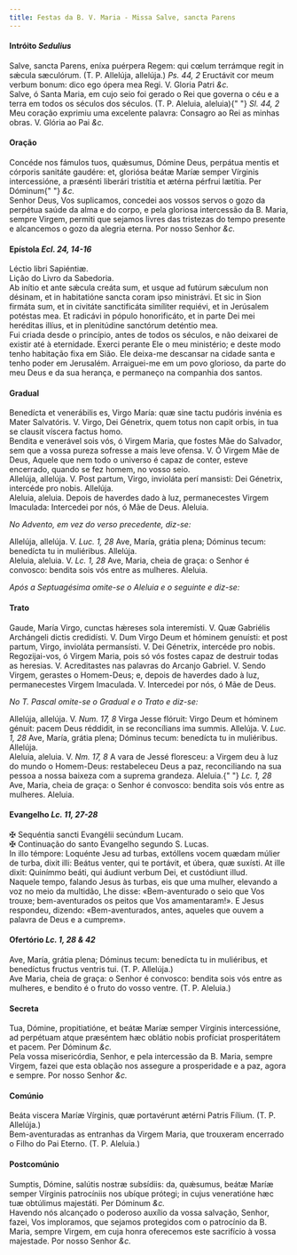 ```yaml
---
title: Festas da B. V. Maria - Missa Salve, sancta Parens
---
```


<h4 class="text-center">
  Intróito <em>Sedulius</em>
</h4>
<div class="grid grid-cols-2 gap-5">
  <div class="col-6 dropcaps text-justify">
    Salve, sancta Parens, eníxa puérpera Regem: qui cœlum terrámque regit in
    sǽcula sæculórum. (T. P. Allelúja, allelúja.) <em>Ps. 44, 2</em> Eructávit
    cor meum verbum bonum: dico ego ópera mea Regi. V. Gloria Patri <em>&c.</em>
  </div>
  <div class="col-6 dropcaps text-justify">
    Salve, ó Santa Maria, em cujo seio foi gerado o Rei que governa o céu e a
    terra em todos os séculos dos séculos. (T. P. Aleluia, aleluia){" "}
    <em>Sl. 44, 2</em> Meu coração exprimiu uma excelente palavra: Consagro ao
    Rei as minhas obras. V. Glória ao Pai <em>&c.</em>
  </div>
</div>

<h4 class="text-center">Oração</h4>
<div class="grid grid-cols-2 gap-5">
  <div class="col-6 dropcaps text-justify">
    Concéde nos fámulos tuos, quǽsumus, Dómine Deus, perpátua mentis et córporis
    sanitáte gaudére: et, gloriósa beátæ Maríæ semper Vírginis intercessióne, a
    præsénti liberári tristítia et ætérna pérfrui lætítia. Per Dóminum{" "}
    <em>&c.</em>
  </div>
  <div class="col-6 dropcaps text-justify">
    Senhor Deus, Vos suplicamos, concedei aos vossos servos o gozo da perpétua
    saúde da alma e do corpo, e pela gloriosa intercessão da B. Maria, sempre
    Virgem, permiti que sejamos livres das tristezas do tempo presente e
    alcancemos o gozo da alegria eterna. Por nosso Senhor <em>&c.</em>
  </div>
</div>

<h4 class="text-center">
  Epístola <em>Ecl. 24, 14-16</em>
</h4>
<div class="grid grid-cols-2 gap-5">
  <div class="col-6 text-justify">Léctio libri Sapiéntiæ.</div>
  <div class="col-6 text-justify">Lição do Livro da Sabedoria.</div>
  <div class="col-6 dropcaps text-justify">
    Ab inítio et ante sǽcula creáta sum, et usque ad futúrum sǽculum non
    désinam, et in habitatióne sancta coram ipso ministrávi. Et sic in Sion
    firmáta sum, et in civitáte sanctificáta simíliter requiévi, et in Jerúsalem
    potéstas mea. Et radicávi in pópulo honorificáto, et in parte Dei mei
    heréditas illíus, et in plenitúdine sanctórum deténtio mea.
  </div>
  <div class="col-6 dropcaps text-justify">
    Fui criada desde o princípio, antes de todos os séculos, e não deixarei de
    existir até à eternidade. Exerci perante Ele o meu ministério; e deste modo
    tenho habitação fixa em Sião. Ele deixa-me descansar na cidade santa e tenho
    poder em Jerusalém. Arraiguei-me em um povo glorioso, da parte do meu Deus e
    da sua herança, e permaneço na companhia dos santos.
  </div>
</div>

<h4 class="text-center">Gradual</h4>
<div class="grid grid-cols-2 gap-5">
  <div class="col-6 dropcaps text-justify">
    Benedícta et venerábilis es, Virgo María: quæ sine tactu pudóris invénia es
    Mater Salvatóris. V. Virgo, Dei Génetrix, quem totus non capit orbis, in tua
    se clausit víscera factus homo.
  </div>
  <div class="col-6 dropcaps text-justify">
    Bendita e venerável sois vós, ó Virgem Maria, que fostes Mãe do Salvador,
    sem que a vossa pureza sofresse a mais leve ofensa. V. Ó Virgem Mãe de Deus,
    Aquele que nem todo o universo é capaz de conter, esteve encerrado, quando
    se fez homem, no vosso seio.
  </div>
  <div class="col-6 text-justify">
    Allelúja, allelúja. V. Post partum, Virgo, invioláta perí mansisti: Dei
    Génetrix, intercéde pro nobis. Allelúja.
  </div>
  <div class="col-6 text-justify">
    Aleluia, aleluia. Depois de haverdes dado à luz, permanecestes Virgem
    Imaculada: Intercedei por nós, ó Mãe de Deus. Aleluia.
  </div>
</div>

<em>No Advento, em vez do verso precedente, diz-se:</em>

<div class="grid grid-cols-2 gap-5">
  <div class="col-6 text-justify">
    Allelúja, allelúja. V. <em>Luc. 1, 28</em> Ave, María, grátia plena; Dóminus
    tecum: benedícta tu in muliéribus. Allelúja.
  </div>
  <div class="col-6 text-justify">
    Aleluia, aleluia. V. <em>Lc. 1, 28</em> Ave, Maria, cheia de graça: o Senhor
    é convosco: bendita sois vós entre as mulheres. Aleluia.
  </div>
</div>

<em>Após a Septuagésima omite-se o Aleluia e o seguinte e diz-se:</em>

<h4 class="text-center">Trato</h4>
<div class="grid grid-cols-2 gap-5">
  <div class="col-6 dropcaps text-justify">
    Gaude, María Virgo, cunctas hǽreses sola interemísti. V. Quæ Gabriélis
    Archángeli dictis credidísti. V. Dum Virgo Deum et hóminem genuísti: et post
    partum, Virgo, invioláta permansísti. V. Dei Génetrix, intercéde pro nobis.
  </div>
  <div class="col-6 dropcaps text-justify">
    Regozijai-vos, ó Virgem Maria, pois só vós fostes capaz de destruir todas as
    heresias. V. Acreditastes nas palavras do Arcanjo Gabriel. V. Sendo Virgem,
    gerastes o Homem-Deus; e, depois de haverdes dado à luz, permanecestes
    Virgem Imaculada. V. Intercedei por nós, ó Mãe de Deus.
  </div>
</div>

<em>No T. Pascal omite-se o Gradual e o Trato e diz-se:</em>

<div class="grid grid-cols-2 gap-5">
  <div class="col-6 text-justify">
    Allelúja, allelúja. V. <em>Num. 17, 8</em> Virga Jesse flóruit: Virgo Deum
    et hóminem génuit: pacem Deus réddidit, in se reconcílians ima summis.
    Allelúja. V. <em>Luc. 1, 28</em> Ave, María, grátia plena; Dóminus tecum:
    benedícta tu in muliéribus. Allelúja.
  </div>
  <div class="col-6 text-justify">
    Aleluia, aleluia. V. <em>Nm. 17, 8</em> A vara de Jessé floresceu: a Virgem
    deu à luz do mundo o Homem-Deus: restabeleceu Deus a paz, reconciliando na
    sua pessoa a nossa baixeza com a suprema grandeza. Aleluia.{" "}
    <em>Lc. 1, 28</em> Ave, Maria, cheia de graça: o Senhor é convosco: bendita
    sois vós entre as mulheres. Aleluia.
  </div>
</div>

<h4 class="text-center">
  Evangelho <em>Lc. 11, 27-28</em>
</h4>
<div class="grid grid-cols-2 gap-5">
  <div class="col-6 text-justify">
    <span class="text-danger">&#10016;</span> Sequéntia sancti Evangélii
    secúndum Lucam.
  </div>
  <div class="col-6 text-justify">
    <span class="text-danger">&#10016;</span> Continuação do santo Evangelho
    segundo S. Lucas.
  </div>
  <div class="col-6 dropcaps text-justify">
    In illo témpore: Loquénte Jesu ad turbas, extóllens vocem quædam múlier de
    turba, dixit illi: Beátus venter, qui te portávit, et úbera, quæ suxísti. At
    ille dixit: Quinímmo beáti, qui áudiunt verbum Dei, et custódiunt illud.
  </div>
  <div class="col-6 dropcaps text-justify">
    Naquele tempo, falando Jesus às turbas, eis que uma mulher, elevando a voz
    no meio da multidão, Lhe disse: «Bem-aventurado o seio que Vos trouxe;
    bem-aventurados os peitos que Vos amamentaram!». E Jesus respondeu, dizendo:
    «Bem-aventurados, antes, aqueles que ouvem a palavra de Deus e a cumprem».
  </div>
</div>

<h4 class="text-center">
  Ofertório <em>Lc. 1, 28 & 42</em>
</h4>
<div class="grid grid-cols-2 gap-5">
  <div class="col-6 dropcaps text-justify">
    Ave, María, grátia plena; Dóminus tecum: benedícta tu in muliéribus, et
    benedíctus fructus ventris tui. (T. P. Allelúja.)
  </div>
  <div class="col-6 dropcaps text-justify">
    Ave Maria, cheia de graça: o Senhor é convosco: bendita sois vós entre as
    mulheres, e bendito é o fruto do vosso ventre. (T. P. Aleluia.)
  </div>
</div>

<h4 class="text-center">Secreta</h4>
<div class="grid grid-cols-2 gap-5">
  <div class="col-6 dropcaps text-justify">
    Tua, Dómine, propitiatióne, et beátæ Maríæ semper Vírginis intercessióne, ad
    perpétuam atque præséntem hæc oblátio nobis profíciat prosperitátem et
    pacem. Per Dóminum <em>&c.</em>
  </div>
  <div class="col-6 dropcaps text-justify">
    Pela vossa misericórdia, Senhor, e pela intercessão da B. Maria, sempre
    Virgem, fazei que esta oblação nos assegure a prosperidade e a paz, agora e
    sempre. Por nosso Senhor <em>&c.</em>
  </div>
</div>

<h4 class="text-center">Comúnio</h4>
<div class="grid grid-cols-2 gap-5">
  <div class="col-6 dropcaps text-justify">
    Beáta viscera Maríæ Vírginis, quæ portavérunt ætérni Patris Fílium. (T. P.
    Allelúja.)
  </div>
  <div class="col-6 dropcaps text-justify">
    Bem-aventuradas as entranhas da Virgem Maria, que trouxeram encerrado o
    Filho do Pai Eterno. (T. P. Aleluia.)
  </div>
</div>

<h4 class="text-center">Postcomúnio</h4>
<div class="grid grid-cols-2 gap-5">
  <div class="col-6 dropcaps text-justify">
    Sumptis, Dómine, salútis nostræ subsídiis: da, quǽsumus, beátæ Maríæ semper
    Vírginis patrocíniis nos ubíque prótegi; in cujus veneratióne hæc tuæ
    obtúlimus majestáti. Per Dóminum <em>&c.</em>
  </div>
  <div class="col-6 dropcaps text-justify">
    Havendo nós alcançado o poderoso auxílio da vossa salvação, Senhor, fazei,
    Vos imploramos, que sejamos protegidos com o patrocínio da B. Maria, sempre
    Virgem, em cuja honra oferecemos este sacrifício à vossa majestade. Por
    nosso Senhor <em>&c.</em>
  </div>
</div>
